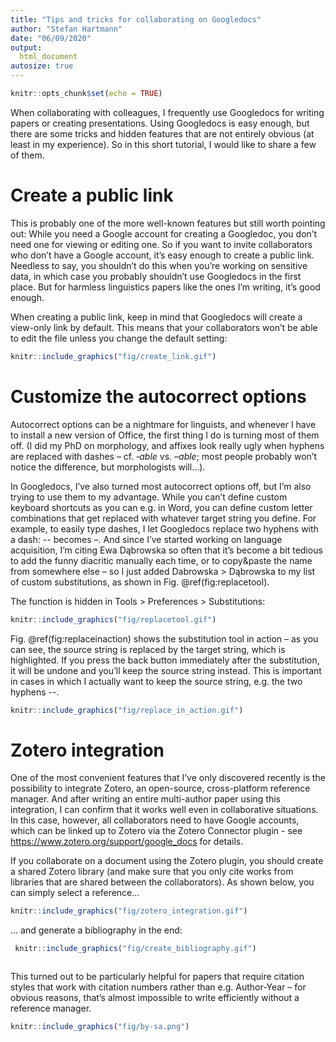 ```yaml
---
title: "Tips and tricks for collaborating on Googledocs"
author: "Stefan Hartmann"
date: "06/09/2020"
output:
  html_document
autosize: true
---
```


```r
knitr::opts_chunk$set(echo = TRUE)
```


When collaborating with colleagues, I frequently use Googledocs for writing papers or creating presentations. Using Googledocs is easy enough, but there are some tricks and hidden features that are not entirely obvious (at least in my experience). So in this short tutorial, I would like to share a few of them. 


# Create a public link

This is probably one of the more well-known features but still worth pointing out: While you need a Google account for creating a Googledoc, you don't need one for viewing or editing one. So if you want to invite collaborators who don't have a Google account, it's easy enough to create a public link. Needless to say, you shouldn't do this when you're working on sensitive data, in which case you probably shouldn't use Googledocs in the first place. But for harmless linguistics papers like the ones I'm writing, it's good enough.

When creating a public link, keep in mind that Googledocs will create a view-only link by default. This means that your collaborators won't be able to edit the file unless you change the default setting:


```r

knitr::include_graphics("fig/create_link.gif")

```

# Customize the autocorrect options

Autocorrect options can be a nightmare for linguists, and whenever I have to install a new version of Office, the first thing I do is turning most of them off. (I did my PhD on morphology, and affixes look really ugly when hyphens are replaced with dashes -- cf. *‑able* vs. *–able*; most people probably won't notice the difference, but morphologists will...). 

In Googledocs, I've also turned most autocorrect options off, but I'm also trying to use them to my advantage. While you can't define custom keyboard shortcuts as you can e.g. in Word, you can define custom letter combinations that get replaced with whatever target string you define. For example, to easily type dashes, I let Googledocs replace two hyphens with a dash:  \-\- becomes –. And since I've started working on language acquisition, I'm citing Ewa Dąbrowska so often that it's become a bit tedious to add the funny diacritic manually each time, or to copy&paste the name from somewhere else -- so I just added Dabrowska > Dąbrowska to my list of custom substitutions, as shown in Fig. \@ref(fig:replacetool).

The function is hidden in Tools > Preferences > Substitutions:

```r

knitr::include_graphics("fig/replacetool.gif")

```

Fig. \@ref(fig:replaceinaction) shows the substitution tool in action -- as you can see, the source string is replaced by the target string, which is highlighted. If you press the back button immediately after the substitution, it will be undone and you'll keep the source string instead. This is important in cases in which I actually want to keep the source string, e.g. the two hyphens \-\-.

```r

knitr::include_graphics("fig/replace_in_action.gif")

```


# Zotero integration

One of the most convenient features that I've only discovered recently is the possibility to integrate Zotero, an open-source, cross-platform reference manager. And after writing an entire multi-author paper using this integration, I can confirm that it works well even in collaborative situations. In this case, however, all collaborators need to have Google accounts, which can be linked up to Zotero via the Zotero Connector plugin - see [https://www.zotero.org/support/google_docs](here) for details.

If you collaborate on a document using the Zotero plugin, you should create a shared Zotero library (and make sure that you only cite works from libraries that are shared between the collaborators). As shown below, you can simply select a reference...

```r

knitr::include_graphics("fig/zotero_integration.gif")

```

... and generate a bibliography in the end:


```r

 knitr::include_graphics("fig/create_bibliography.gif")



```

This turned out to be particularly helpful for papers that require citation styles that work with citation numbers rather than e.g. Author-Year -- for obvious reasons, that's almost impossible to write efficiently without a reference manager.


```r
knitr::include_graphics("fig/by-sa.png")
```


<!--chapter:end:/Users/stefanhartmann/sciebo/Tutorials/googledocs/index.Rmd-->



<!--chapter:end:/Users/stefanhartmann/sciebo/Tutorials/googledocs/index.Rmd-->

